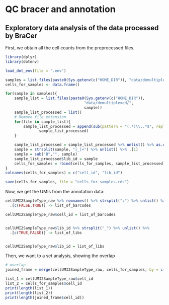 # QC bracer and annotation

## Exploratory data analysis of the data processed by BraCer


First, we obtain all the cell counts from the preprocessed files.

```r
library(dplyr)
library(dotenv)

load_dot_env(file = ".env")

samples = list.files(paste0(Sys.getenv(c("HOME_DIR")), "data/demultiplexed"))
cells_for_samples <- data.frame()

for(sample in samples){
    sample_list = list.files(paste0(Sys.getenv(c("HOME_DIR")), 
                                   "data/demultiplexed/", 
                                   sample))
    sample_list_processed = list()
    # Remove file extension
    for(file in sample_list){
        sample_list_processed = append(sub(pattern = "(.*)\\..*$", replacement = "\\1", basename(file)), 
               sample_list_processed)
    }

    sample_list_processed = sample_list_processed %>% unlist() %>% as.data.frame()
    sample = strsplit(sample, "[_]+") %>% unlist() %>% .[1]
    sample = sub("B","", sample)
    sample_list_processed$lib_id = sample
    cells_for_samples = rbind(cells_for_samples, sample_list_processed)
}
colnames(cells_for_samples) = c("cell_id", "lib_id")

```

```r
save(cells_for_samples, file = "cells_for_samples.rds")
```

Now, we get the UMIs from the annotation data:

```r

cellUMI2SampleType_raw %>% rownames() %>% strsplit(":") %>% unlist() %>% 
  .[c(FALSE,TRUE)] -> list_of_barcodes

cellUMI2SampleType_raw$cell_id = list_of_barcodes


cellUMI2SampleType_raw$lib_id %>% strsplit("_") %>% unlist() %>% 
  .[c(TRUE,FALSE)] -> list_of_libs


cellUMI2SampleType_raw$lib_id = list_of_libs
```

Then, we want to a set analysis, showing the overlap

```r
# overlap
joined_frame = merge(cellUMI2SampleType_raw, cells_for_samples, by = c("lib_id", "cell_id"))
```

```r
list_1 = cellUMI2SampleType_raw$cell_id
list_2 = cells_for_samples$cell_id
print(length(list_1))
print(length(list_2))
print(length(joined_frame$cell_id))
```